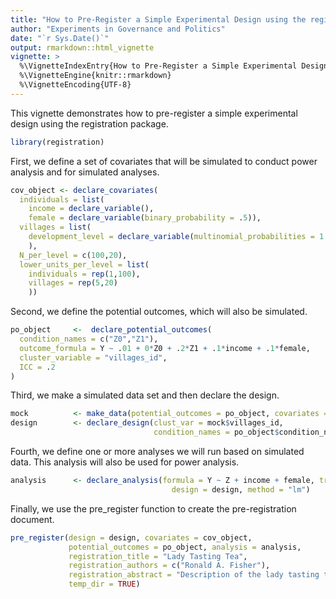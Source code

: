 ```yaml
---
title: "How to Pre-Register a Simple Experimental Design using the registration package"
author: "Experiments in Governance and Politics"
date: "`r Sys.Date()`"
output: rmarkdown::html_vignette
vignette: >
  %\VignetteIndexEntry{How to Pre-Register a Simple Experimental Design using the registration package}
  %\VignetteEngine{knitr::rmarkdown}
  %\VignetteEncoding{UTF-8}
---
```


This vignette demonstrates how to pre-register a simple experimental design using the registration package. 

```r
library(registration)
```

First, we define a set of covariates that will be simulated to conduct power analysis and for simulated analyses.

```r
cov_object <- declare_covariates(
  individuals = list(
    income = declare_variable(),
    female = declare_variable(binary_probability = .5)),
  villages = list(
    development_level = declare_variable(multinomial_probabilities = 1:5/sum(1:5))
    ),
  N_per_level = c(100,20),
  lower_units_per_level = list(
    individuals = rep(1,100), 
    villages = rep(5,20)
    ))
```

Second, we define the potential outcomes, which will also be simulated.

```r
po_object     <-  declare_potential_outcomes(
  condition_names = c("Z0","Z1"),
  outcome_formula = Y ~ .01 + 0*Z0 + .2*Z1 + .1*income + .1*female,
  cluster_variable = "villages_id",
  ICC = .2
)
```

Third, we make a simulated data set and then declare the design.

```r
mock          <- make_data(potential_outcomes = po_object, covariates = cov_object)
design        <- declare_design(clust_var = mock$villages_id, 
                                condition_names = po_object$condition_names)
```

Fourth, we define one or more analyses we will run based on simulated data. This analysis will also be used for power analysis.


```r
analysis      <- declare_analysis(formula = Y ~ Z + income + female, treatment_variable = "Z",
                                    design = design, method = "lm")
```

Finally, we use the pre_register function to create the pre-registration document.

```r
pre_register(design = design, covariates = cov_object, 
             potential_outcomes = po_object, analysis = analysis, 
             registration_title = "Lady Tasting Tea", 
             registration_authors = c("Ronald A. Fisher"), 
             registration_abstract = "Description of the lady tasting tea experiment",
             temp_dir = TRUE)
```
